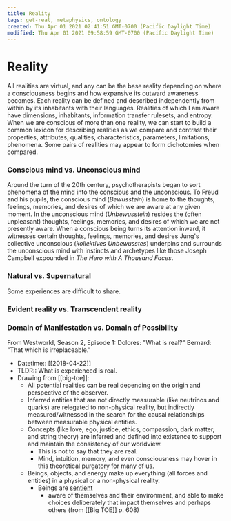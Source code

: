 ```yaml
---
title: Reality
tags: get-real, metaphysics, ontology
created: Thu Apr 01 2021 02:41:51 GMT-0700 (Pacific Daylight Time)
modified: Thu Apr 01 2021 09:58:59 GMT-0700 (Pacific Daylight Time)
---
```


# Reality

All realities are virtual, and any can be the base reality depending on where a consciousness begins and how expansive its outward awareness becomes. Each reality can be defined and described independently from within by its inhabitants with their languages. Realities of which I am aware have dimensions, inhabitants, information transfer rulesets, and entropy. When we are conscious of more than one reality, we can start to build a common lexicon for describing realities as we compare and contrast their properties, attributes, qualities, characteristics, parameters, limitations, phenomena. Some pairs of realities may appear to form dichotomies when compared.

### Conscious mind vs. Unconscious mind

Around the turn of the 20th century, psychotherapists began to sort phenomena of the mind into the conscious and the unconscious. To Freud and his pupils, the conscious mind (_Bewusstein_) is home to the thoughts, feelings, memories, and desires of which we are aware at any given moment. In the unconscious mind (_Unbewusstein_) resides the (often unpleasant) thoughts, feelings, memories, and desires of which we are not presently aware. When a conscious being turns its attention inward, it witnesses certain thoughts, feelings, memories, and desires Jung's collective unconscious (_kollektives Unbewusstes_) underpins and surrounds the unconscious mind with instincts and archetypes like those Joseph Campbell expounded in _The Hero with A Thousand Faces_.

### Natural vs. Supernatural

Some experiences are difficult to share.

### Evident reality vs. Transcendent reality

### Domain of Manifestation vs. Domain of Possibility

From Westworld, Season 2, Episode 1:
Dolores: "What is real?"
Bernard: "That which is irreplaceable."

- Datetime:: [[2018-04-22]]
- TLDR:: What is experienced is real.
- Drawing from [[big-toe]]:
  - All potential realities can be real depending on the origin and perspective of the observer.
  - Inferred entities that are not directly measurable (like neutrinos and quarks) are relegated to non-physical reality, but indirectly measured/witnessed in the search for the causal relationships between measurable physical entities.
  - Concepts (like love, ego, justice, ethics, compassion, dark matter, and string theory) are inferred and defined into existence to support and maintain the consistency of our worldview.
    - This is not to say that they are real.
    - Mind, intuition, memory, and even consciousness may hover in this theoretical purgatory for many of us.
  - Beings, objects, and energy make up everything (all forces and entities) in a physical or a non-physical reality.
    - Beings are [sentient]([[sentience]])
      - aware of themselves and their environment, and able to make choices deliberately that impact themselves and perhaps others (from [[Big TOE]] p. 608)


